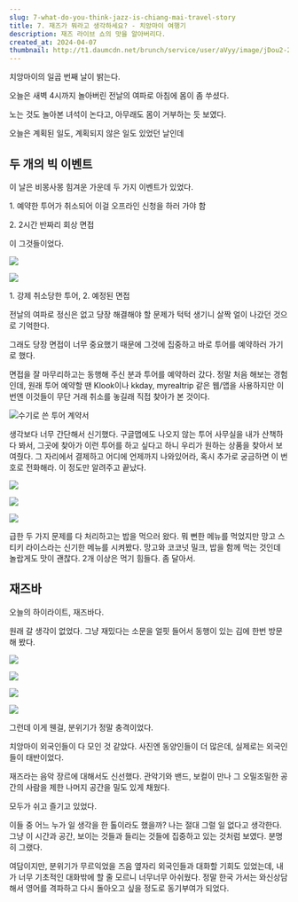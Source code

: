 ```yaml
---
slug: 7-what-do-you-think-jazz-is-chiang-mai-travel-story
title: 7. 재즈가 뭐라고 생각하세요? - 치앙마이 여행기
description: 재즈 라이브 쇼의 맛을 알아버리다.
created_at: 2024-04-07
thumbnail: http://t1.daumcdn.net/brunch/service/user/aVyy/image/jDou2-2831B2u7Qk4zioS882b1o.HEIC
---
```


치앙마이의 일곱 번째 날이 밝는다.

오늘은 새벽 4시까지 놀아버린 전날의 여파로 아침에 몸이 좀 쑤셨다.

노는 것도 놀아본 녀석이 논다고, 아무래도 몸이 거부하는 듯 보였다.

오늘은 계획된 일도, 계획되지 않은 일도 있었던 날인데

## **두 개의 빅 이벤트**

이 날은 비몽사몽 힘겨운 가운데 두 가지 이벤트가 있었다.

1\. 예약한 투어가 취소되어 이걸 오프라인 신청을 하러 가야 함

2\. 2시간 반짜리 회상 면접

이 그것들이었다.

![](http://t1.daumcdn.net/brunch/service/user/aVyy/image/rGF1NwDUvbG0m9gr3y8gXzJpUfw.png)

![](http://t1.daumcdn.net/brunch/service/user/aVyy/image/mm2D38WYCCA05QO-mfX2Lxp-NIU.png)

1\. 강제 취소당한 투어, 2. 예정된 면접

전날의 여파로 정신은 없고 당장 해결해야 할 문제가 턱턱 생기니 살짝 얼이 나갔던 것으로 기억한다.

그래도 당장 면접이 너무 중요했기 때문에 그것에 집중하고 바로 투어를 예약하러 가기로 했다.

면접을 잘 마무리하고는 동행해 주신 분과 투어를 예약하러 갔다. 정말 처음 해보는 경험인데, 원래 투어 예약할 땐 Klook이나 kkday,
myrealtrip 같은 웹/앱을 사용하지만 이번엔 이것들이 무단 거래 취소를 놓길래 직접 찾아가 본 것이다.

![](http://t1.daumcdn.net/brunch/service/user/aVyy/image/R3xeyO7igW3I1AyXOHckaAK2tA0.HEIC)수기로
쓴 투어 계약서

생각보다 너무 간단해서 신기했다. 구글맵에도 나오지 않는 투어 사무실을 내가 산책하다 봐서, 그곳에 찾아가 이런 투어를 하고 싶다고 하니
우리가 원하는 상품을 찾아서 보여줬다. 그 자리에서 결제하고 어디에 언제까지 나와있어라, 혹시 추가로 궁금하면 이 번호로 전화해라. 이
정도만 알려주고 끝났다.

![](http://t1.daumcdn.net/brunch/service/user/aVyy/image/xts8hyyqc3dqgGWTTOFbW-_KHSw.HEIC)

![](http://t1.daumcdn.net/brunch/service/user/aVyy/image/c8exyCBnv3TXDR1TGQbmlGePW1o.HEIC)

![](http://t1.daumcdn.net/brunch/service/user/aVyy/image/SUKFRpUs52URzNeGAxEyFoKltOg.HEIC)

급한 두 가지 문제를 다 처리하고는 밥을 먹으러 왔다. 뭐 뻔한 메뉴를 먹었지만 망고 스티키 라이스라는 신기한 메뉴를 시켜봤다. 망고와
코코넛 밀크, 밥을 함께 먹는 것인데 놀랍게도 맛이 괜찮다. 2개 이상은 먹기 힘들다. 좀 달아서.

## **재즈바**

오늘의 하이라이트, 재즈바다.

원래 갈 생각이 없었다. 그냥 재밌다는 소문을 얼핏 들어서 동행이 있는 김에 한번 방문해 봤다.

![](http://t1.daumcdn.net/brunch/service/user/aVyy/image/o2d8c9hEcgVSbjsixbFsTL-CTc4.HEIC)

![](http://t1.daumcdn.net/brunch/service/user/aVyy/image/Ncq2Lex5n68QJJDk_04BugxItBs.HEIC)

![](http://t1.daumcdn.net/brunch/service/user/aVyy/image/6LP1eIT-bw09HXZVDdHAKRqaw4I.HEIC)

![](http://t1.daumcdn.net/brunch/service/user/aVyy/image/wLw8_OVwsRPQrjjUU0gYdtjQuJU.HEIC)

그런데 이게 웬걸, 분위기가 정말 충격이었다.

치앙마이 외국인들이 다 모인 것 같았다. 사진엔 동양인들이 더 많은데, 실제로는 외국인들이 태반이었다.

재즈라는 음악 장르에 대해서도 신선했다. 관악기와 밴드, 보컬이 만나 그 오밀조밀한 공간의 사람을 제한 나머지 공간을 밀도 있게 채웠다.

모두가 쉬고 즐기고 있었다.

이들 중 어느 누가 일 생각을 한 톨이라도 했을까? 나는 절대 그럴 일 없다고 생각한다. 그냥 이 시간과 공간, 보이는 것들과 들리는 것들에
집중하고 있는 것처럼 보였다. 분명히 그랬다.

여담이지만, 분위기가 무르익었을 즈음 옆자리 외국인들과 대화할 기회도 있었는데, 내가 너무 기초적인 대화밖에 할 줄 모르니 너무너무
아쉬웠다. 정말 한국 가서는 와신상담해서 영어를 격파하고 다시 돌아오고 싶을 정도로 동기부여가 되었다.

